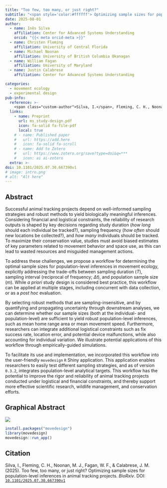 ```yaml
---
title: "Too few, too many, or just right?"
subtitle: "<span style='color:#ffffff'> Optimizing sample sizes for population-level inferences in</span> <span style='color:#ffbf00'>animal tracking projects</span>"
date: 2025-08-01
author:
  - name: Inês Silva
    affiliation: Center for Advanced Systems Understanding
    orcid: "{{< meta orcid-meta >}}"
  - name: Christen Fleming
    affiliation: University of Central Florida
  - name: Michael Noonan
    affiliation: University of British Columbia Okanagan
  - name: William Fagan
    affiliation: University of Maryland
  - name: Justin Calabrese
    affiliation: Center for Advanced Systems Understanding

categories:
  - movement ecology
  - experimental design
pub-info:
  reference: >-
    <span class="custom-author">Silva, I.</span>, Fleming, C. H., Noonan, M. J., Fagan, W. F., & Calabrese, J. M. (2025). Too few, too many, or just right? Optimizing sample sizes for population-level inferences in animal tracking projects. <i>BioRxiv</i>. DOI: <a href="https://www.biorxiv.org/content/10.1101/2025.07.30.667390v1"><code>10.1101/2025.07.30.667390v1</code></a>
  links:
    - name: Preprint
      url: ms_study-design.pdf
      icon: fa-solid fa-file-pdf
      local: true
    # - name: Published paper
    #   url: https://add.here
    #   icon: fa-solid fa-scroll
    # - name: Add to Zotero
    #   url: https://www.zotero.org/save?type=doi&q=***
    #   icon: ai ai-zotero
  extra: >-
doi: 10.1101/2025.07.30.667390v1
# image: intro.png
# alt: "Alt here"
---
```


## Abstract

Successful animal tracking projects depend on well-informed sampling strategies and robust methods to yield biologically meaningful inferences. Considering financial and logistical constraints, the reliability of research outputs is shaped by key decisions regarding study duration (*how long* should each individual be tracked?), sampling frequency (*how often* should new locations be collected?), and *how* *many* individuals should be tracked. To maximize their conservation value, studies must avoid biased estimates of key parameters related to movement behavior and space use, as this can lead to wasted resources and misguided management actions.

To address these challenges, we propose a workflow for determining the optimal sample sizes for population-level inferences in movement ecology, explicitly addressing the trade-offs between sampling duration ($T$), sampling interval (reciprocal of frequency; $\Delta t$), and population sample size ($m$). While *a priori* study design is considered best practice, this workflow can be applied at multiple stages, including concurrent with data collection, or as a *post hoc* evaluation.

By selecting robust methods that are sampling-insensitive, and by quantifying and propagating uncertainty through downstream analyses, we can determine whether our sample sizes (both at the individual- and population-level) are sufficient to yield robust population-level inferences, such as mean home range area or mean movement speed. Furthermore, researchers can integrate additional logistical constraints such as fix success rate, location error, and potential device malfunctions, while also accounting for individual variation. We illustrate potential applications of this workflow through empirically-guided simulations.

To facilitate its use and implementation, we incorporated this workflow into the user-friendly `movedesign` `R` Shiny application. This application enables researchers to easily test different sampling strategies, and as of version `0.3.2`, integrates population-level analytical targets. This workflow has the potential to improve the rigor and reliability of animal tracking projects conducted under logistical and financial constraints, and thereby support more effective scientific research, wildlife management, and conservation efforts.

## Graphical Abstract

![](GraphicalAbstract.PNG)

```r
install.packages("movedesign")
library(movedesign)
movedesign::run_app()
```

```{=html}
<!-- ## Citation

<p class="buttons" style="text-align:center;">
<a class="btn btn-danger" target="_blank" href="https://www.zotero.org/save?type=doi&q=***">{{< ai zotero >}}&emsp;Add to Zotero {{< fa square-arrow-up-right >}}</a>
</p> -->
```

## Citation

<!-- <div class="ref-bibtex-block"> -->

<!-- ```bibtex -->

<!-- ``` -->

<!-- </div> -->

::: ref-hanging-indent
[Silva, I.]{.custom-author}, Fleming, C. H., Noonan, M. J., Fagan, W. F., & Calabrese, J. M. (2025). Too few, too many, or just right? Optimizing sample sizes for population-level inferences in animal tracking projects. <i>BioRxiv</i>. DOI: <a href="https://www.biorxiv.org/content/10.1101/2025.07.30.667390v1"><code>10.1101/2025.07.30.667390v1</code></a>
:::
